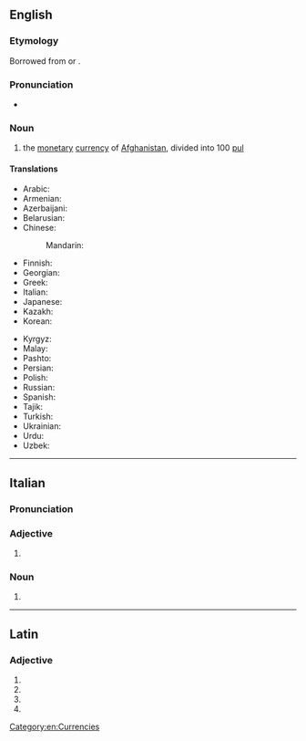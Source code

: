 {{also|Afghani}}
==English==

===Etymology===
Borrowed from {{bor|en|ps|افغانۍ|tr=afǧanᶕy}} or {{bor|en|fa|افغانی|tr=afğâni}}.

===Pronunciation===
* {{IPA|en|/æfˈɡɑːni/}}

===Noun===
{{wikipedia|Afghan afghani}}
{{en-noun}}

# the [[monetary]] [[currency]] of [[Afghanistan]], divided into 100 [[pul]]

====Translations====
{{trans-top|national currency of Afghanistan}}
* Arabic: {{t|ar|أَفْغَانِيّ|m}}
* Armenian: {{t|hy|աֆղանի}}
* Azerbaijani: {{t|az|əfqani}}
* Belarusian: {{t|be|афга́ні|m}}
* Chinese:
*: Mandarin: {{t+|cmn|阿富汗尼|tr=āfùhànní}}
* Finnish: {{t+|fi|afgaani}}
* Georgian: {{t|ka|ავღანი}}
* Greek: {{t+|el|αφγάνι}}
* Italian: {{t+|it|afghani|m}}
* Japanese: {{t|ja|アフガニ|tr=afugani}}
* Kazakh: {{t|kk|ауғани}}
* Korean: {{t|ko|아프가니}}
{{trans-mid}}
* Kyrgyz: {{t|ky|афгани}}
* Malay: {{t|ms|afghani}}
* Pashto: {{t+|ps|افغانۍ|f|tr=afǧanᶕy}}
* Persian: {{t+|fa|افغانی|tr=afğâni}}
* Polish: {{t+|pl|afgani|m|n}}
* Russian: {{t+|ru|афга́ни|m}}
* Spanish: {{t+|es|afgani|m}}
* Tajik: {{t|tg|афғонӣ}}
* Turkish: {{t|tr|afgani}}
* Ukrainian: {{t|uk|афга́ні|m}}
* Urdu: {{t|ur|افغانی|tr=afġānī}}
* Uzbek: {{t|uz|afgʻoni}}
{{trans-bottom}}

[[Category:en:Currencies]]

----

==Italian==

===Pronunciation===
{{it-pr|afghàni}}

===Adjective===
{{head|it|adjective form}}

# {{adj form of|it|afghano||m|p}}

===Noun===
{{head|it|noun form|g=m-p}}

# {{plural of|it|afghano}}

----

==Latin==

===Adjective===
{{la-adj-form|afghanī}}

# {{inflection of|la|afghanus||nom|m|p}}
# {{inflection of|la|afghanus||gen|m|s}}
# {{inflection of|la|afghanus||gen|n|s}}
# {{inflection of|la|afghanus||voc|m|p}}